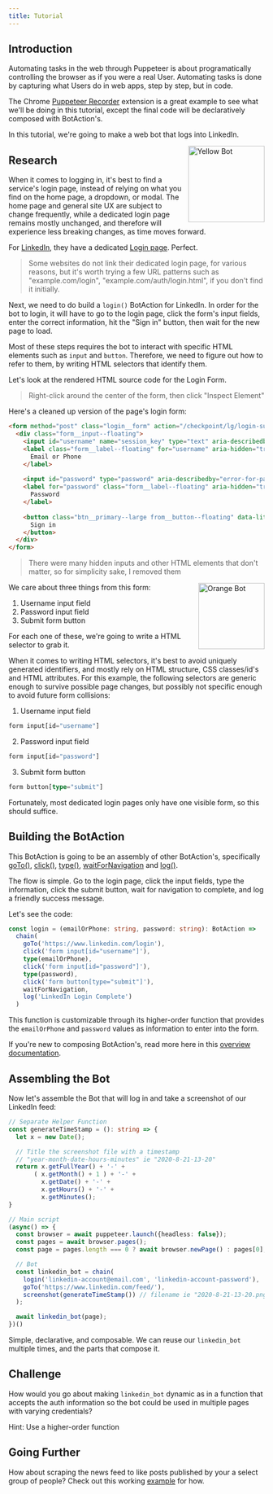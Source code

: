 ---
title: Tutorial
---

## Introduction

Automating tasks in the web through Puppeteer is about programatically controlling the browser as if you were a real User. Automating tasks is done by capturing what Users do in web apps, step by step, but in code.

The Chrome [Puppeteer Recorder](https://chrome.google.com/webstore/detail/puppeteer-recorder/djeegiggegleadkkbgopoonhjimgehda?hl=en) extension is a great example to see what we'll be doing in this tutorial, except the final code will be declaratively composed with BotAction's.

In this tutorial, we're going to make a web bot that logs into LinkedIn.

<img src="/yellow_bot.PNG" alt="Yellow Bot" align="right" width="150px" />

## Research

When it comes to logging in, it's best to find a service's login page, instead of relying on what you find on the home page, a dropdown, or modal. The home page and general site UX are subject to change frequently, while a dedicated login page remains mostly unchanged, and therefore will experience less breaking changes, as time moves forward.

For [LinkedIn](https://www.linkedin.com), they have a dedicated [Login page](https://www.linkedin.com/login). Perfect.

> Some websites do not link their dedicated login page, for various reasons, but it's worth trying a few URL patterns such as "example.com/login", "example.com/auth/login.html", if you don't find it initially.

Next, we need to do build a `login()` BotAction for LinkedIn. In order for the bot to login, it will have to go to the login page, click the form's input fields, enter the correct information, hit the "Sign in" button, then wait for the new page to load.

Most of these steps requires the bot to interact with specific HTML elements such as `input` and `button`. Therefore, we need to figure out how to refer to them, by writing HTML selectors that identify them.

Let's look at the rendered HTML source code for the Login Form. 
> Right-click around the center of the form, then click "Inspect Element"

Here's a cleaned up version of the page's login form:
```html
<form method="post" class="login__form" action="/checkpoint/lg/login-submit" novalidate="">
  <div class="form__input--floating">
    <input id="username" name="session_key" type="text" aria-describedby="error-for-username" required="" validation="email|tel" autofocus="" aria-label="Email or Phone">
    <label class="form__label--floating" for="username" aria-hidden="true">
      Email or Phone
    </label>
    
    <input id="password" type="password" aria-describedby="error-for-password" name="session_password" required="" validation="password" aria-label="Password">
    <label for="password" class="form__label--floating" aria-hidden="true">
      Password
    </label>
    
    <button class="btn__primary--large from__button--floating" data-litms-control-urn="login-submit" type="submit" aria-label="Sign in">
      Sign in
    </button>
  </div>
</form>
```
> There were many hidden inputs and other HTML elements that don't matter, so for simplicity sake, I removed them

<img src="/blue_bot.png" alt="Orange Bot" align="right" width="130px" />

We care about three things from this form:

1. Username input field
2. Password input field
3. Submit form button

For each one of these, we're going to write a HTML selector to grab it. 

When it comes to writing HTML selectors, it's best to avoid uniquely generated identifiers, and mostly rely on HTML structure, CSS classes/id's and HTML attributes. For this example, the following selectors are generic enough to survive possible page changes, but possibly not specific enough to avoid future form collisions:
1. Username input field
```typescript
form input[id="username"]
```
2. Password input field
```typescript
form input[id="password"]
```
3. Submit form button
```typescript
form button[type="submit"]
```

Fortunately, most dedicated login pages only have one visible form, so this should suffice.

## Building the BotAction

This BotAction is going to be an assembly of other BotAction's, specifically [goTo()](/api/navigation#go-to), [click()](/api/input#click), [type()](/api/input#type), [waitForNavigation](/api/navigation#wait-for-navigation) and [log()](/api/console#log).

The flow is simple. Go to the login page, click the input fields, type the information, click the submit button, wait for navigation to complete, and log a friendly success message.

Let's see the code:
```typescript
const login = (emailOrPhone: string, password: string): BotAction =>
  chain(
    goTo('https://www.linkedin.com/login'),
    click('form input[id="username"]'),
    type(emailOrPhone),
    click('form input[id="password"]'),
    type(password),
    click('form button[type="submit"]'),
    waitForNavigation,
    log('LinkedIn Login Complete')
  )
```

This function is customizable through its higher-order function that provides the `emailOrPhone` and `password` values as information to enter into the form.

If you're new to composing BotAction's, read more here in this [overview documentation](/overview#composing-botactions).

## Assembling the Bot

Now let's assemble the Bot that will log in and take a screenshot of our LinkedIn feed:
```typescript
// Separate Helper Function
const generateTimeStamp = (): string => {
  let x = new Date();

  // Title the screenshot file with a timestamp
  // "year-month-date-hours-minutes" ie "2020-8-21-13-20"
  return x.getFullYear() + '-' + 
       ( x.getMonth() + 1 ) + '-' + 
         x.getDate() + '-' + 
         x.getHours() + '-' + 
         x.getMinutes();
}

// Main script
(async() => {
  const browser = await puppeteer.launch({headless: false});
  const pages = await browser.pages();
  const page = pages.length === 0 ? await browser.newPage() : pages[0];

  // Bot
  const linkedin_bot = chain(
    login('linkedin-account@email.com', 'linkedin-account-password'),
    goTo('https://www.linkedin.com/feed/'),
    screenshot(generateTimeStamp()) // filename ie "2020-8-21-13-20.png" 
  );

  await linkedin_bot(page);
})()
```

Simple, declarative, and composable. We can reuse our `linkedin_bot` multiple times, and the parts that compose it.

## Challenge
How would you go about making `linkedin_bot` dynamic as in a function that accepts the auth information so the bot could be used in multiple pages with varying credentials?

Hint: Use a higher-order function

## Going Further
How about scraping the news feed to like posts published by your a select group of people? Check out this working [example](https://github.com/mrWh1te/Botmation/blob/master/src/examples/linkedin.ts) for how.